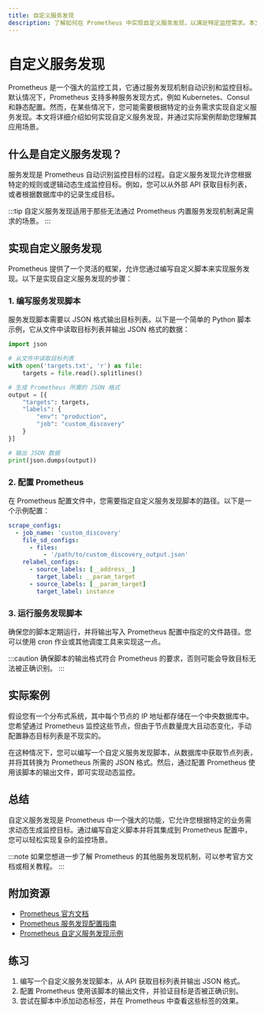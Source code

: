 ```yaml
---
title: 自定义服务发现
description: 了解如何在 Prometheus 中实现自定义服务发现，以满足特定监控需求。本文将从基础概念讲起，逐步引导您完成配置和实现。
---
```


# 自定义服务发现

Prometheus 是一个强大的监控工具，它通过服务发现机制自动识别和监控目标。默认情况下，Prometheus 支持多种服务发现方式，例如 Kubernetes、Consul 和静态配置。然而，在某些情况下，您可能需要根据特定的业务需求实现自定义服务发现。本文将详细介绍如何实现自定义服务发现，并通过实际案例帮助您理解其应用场景。

## 什么是自定义服务发现？

服务发现是 Prometheus 自动识别监控目标的过程。自定义服务发现允许您根据特定的规则或逻辑动态生成监控目标。例如，您可以从外部 API 获取目标列表，或者根据数据库中的记录生成目标。

:::tip
自定义服务发现适用于那些无法通过 Prometheus 内置服务发现机制满足需求的场景。
:::

## 实现自定义服务发现

Prometheus 提供了一个灵活的框架，允许您通过编写自定义脚本来实现服务发现。以下是实现自定义服务发现的步骤：

### 1. 编写服务发现脚本

服务发现脚本需要以 JSON 格式输出目标列表。以下是一个简单的 Python 脚本示例，它从文件中读取目标列表并输出 JSON 格式的数据：

```python
import json

# 从文件中读取目标列表
with open('targets.txt', 'r') as file:
    targets = file.read().splitlines()

# 生成 Prometheus 所需的 JSON 格式
output = [{
    "targets": targets,
    "labels": {
        "env": "production",
        "job": "custom_discovery"
    }
}]

# 输出 JSON 数据
print(json.dumps(output))
```

### 2. 配置 Prometheus

在 Prometheus 配置文件中，您需要指定自定义服务发现脚本的路径。以下是一个示例配置：

```yaml
scrape_configs:
  - job_name: 'custom_discovery'
    file_sd_configs:
      - files:
          - '/path/to/custom_discovery_output.json'
    relabel_configs:
      - source_labels: [__address__]
        target_label: __param_target
      - source_labels: [__param_target]
        target_label: instance
```

### 3. 运行服务发现脚本

确保您的脚本定期运行，并将输出写入 Prometheus 配置中指定的文件路径。您可以使用 cron 作业或其他调度工具来实现这一点。

:::caution
确保脚本的输出格式符合 Prometheus 的要求，否则可能会导致目标无法被正确识别。
:::

## 实际案例

假设您有一个分布式系统，其中每个节点的 IP 地址都存储在一个中央数据库中。您希望通过 Prometheus 监控这些节点，但由于节点数量庞大且动态变化，手动配置静态目标列表是不现实的。

在这种情况下，您可以编写一个自定义服务发现脚本，从数据库中获取节点列表，并将其转换为 Prometheus 所需的 JSON 格式。然后，通过配置 Prometheus 使用该脚本的输出文件，即可实现动态监控。

## 总结

自定义服务发现是 Prometheus 中一个强大的功能，它允许您根据特定的业务需求动态生成监控目标。通过编写自定义脚本并将其集成到 Prometheus 配置中，您可以轻松实现复杂的监控场景。

:::note
如果您想进一步了解 Prometheus 的其他服务发现机制，可以参考官方文档或相关教程。
:::

## 附加资源

- [Prometheus 官方文档](https://prometheus.io/docs/)
- [Prometheus 服务发现配置指南](https://prometheus.io/docs/prometheus/latest/configuration/configuration/)
- [Prometheus 自定义服务发现示例](https://github.com/prometheus/prometheus/tree/main/documentation/examples/custom-sd)

## 练习

1. 编写一个自定义服务发现脚本，从 API 获取目标列表并输出 JSON 格式。
2. 配置 Prometheus 使用该脚本的输出文件，并验证目标是否被正确识别。
3. 尝试在脚本中添加动态标签，并在 Prometheus 中查看这些标签的效果。
